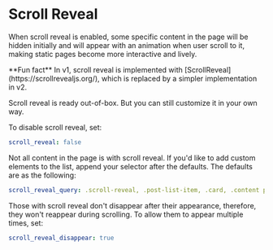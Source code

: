# Scroll Reveal

When scroll reveal is enabled, some specific content in the page will be hidden initially and will appear with an animation when user scroll to it, making static pages become more interactive and lively.


<Callout>
  **Fun fact** In v1, scroll reveal is implemented with
  [ScrollReveal](https://scrollrevealjs.org/), which is replaced by a simpler
  implementation in v2.
</Callout>

Scroll reveal is ready out-of-box. But you can still customize it in your own way.

To disable scroll reveal, set:

```yml filename="_config.cupertino.yml"
scroll_reveal: false
```

Not all content in the page is with scroll reveal. If you'd like to add custom elements to the list, append your selector after the defaults. The defaults are as the following:

```yml filename="_config.cupertino.yml"
scroll_reveal_query: .scroll-reveal, .post-list-item, .card, .content p img, .content .block-large img
```

Those with scroll reveal don't disappear after their appearance, therefore, they won't reappear during scrolling. To allow them to appear multiple times, set:

```yml filename="_config.cupertino.yml"
scroll_reveal_disappear: true
```
